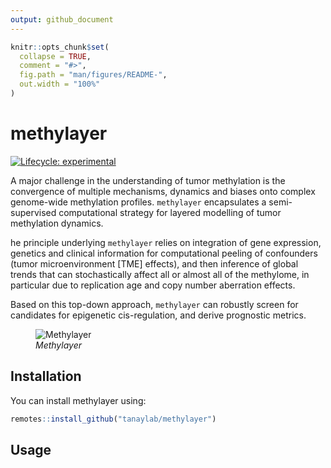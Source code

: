 ```yaml
---
output: github_document
---
```


<!-- README.md is generated from README.Rmd. Please edit that file -->

```r
knitr::opts_chunk$set(
  collapse = TRUE,
  comment = "#>",
  fig.path = "man/figures/README-",
  out.width = "100%"
)
```

# methylayer

<!-- badges: start -->
[![Lifecycle: experimental](https://img.shields.io/badge/lifecycle-experimental-orange.svg)](https://www.tidyverse.org/lifecycle/#experimental)
<!-- badges: end -->

A major challenge in the understanding of tumor methylation is the convergence of multiple mechanisms, dynamics and biases onto complex genome-wide methylation profiles. `methylayer` encapsulates a semi-supervised computational strategy for layered modelling of tumor methylation dynamics. 

he principle underlying `methylayer` relies on integration of gene expression, genetics and clinical information for computational peeling of confounders (tumor microenvironment [TME] effects), and then inference of global trends that can stochastically affect all or almost all of the methylome, in particular due to replication age and copy number aberration effects. 

Based on this top-down approach, `methylayer` can robustly screen for candidates for epigenetic cis-regulation, and derive prognostic metrics. 

![*Methylayer*](images/methylayer.png)

## Installation

You can install methylayer using:

``` r
remotes::install_github("tanaylab/methylayer")
```

## Usage


